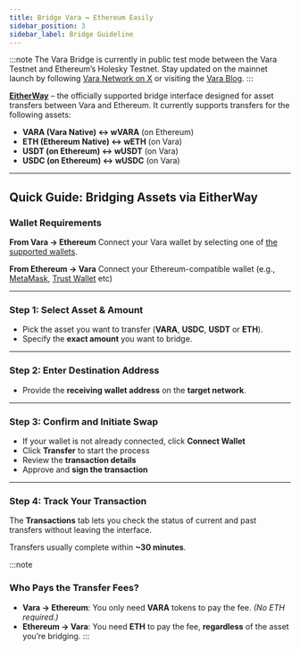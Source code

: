 ```yaml
---
title: Bridge Vara ↔ Ethereum Easily
sidebar_position: 3
sidebar_label: Bridge Guideline
---
```


:::note
The Vara Bridge is currently in public test mode between the Vara Testnet and Ethereum’s Holesky Testnet. Stay updated on the mainnet launch by following [Vara Network on X](https://x.com/VaraNetwork) or visiting the [Vara Blog](https://vara.network/news).
:::

[**EitherWay**](https://zk-bridge-stg.vara.network/) – the officially supported bridge interface designed for asset transfers between Vara and Ethereum. It currently supports transfers for the following assets:

- **VARA (Vara Native) ↔ wVARA** (on Ethereum) 
- **ETH (Ethereum Native) ↔ wETH** (on Vara)
- **USDT (on Ethereum) ↔ wUSDT** (on Vara)  
- **USDC (on Ethereum) ↔ wUSDC** (on Vara)

---

## Quick Guide: Bridging Assets via EitherWay

### Wallet Requirements

**From Vara → Ethereum**
Connect your Vara wallet by selecting one of [the supported wallets](https://vara.network/ecosystem?tags=6382654c-162d-4ed7-9215-b9504b60e72c).

**From Ethereum → Vara**
Connect your Ethereum-compatible wallet (e.g., [MetaMask](https://metamask.io/), [Trust Wallet](https://trustwallet.com/) etc)

---

### Step 1: Select Asset & Amount

- Pick the asset you want to transfer (**VARA**, **USDC**, **USDT** or **ETH**).
- Specify the **exact amount** you want to bridge.

---

### Step 2: Enter Destination Address

- Provide the **receiving wallet address** on the **target network**.

---

### Step 3: Confirm and Initiate Swap

- If your wallet is not already connected, click **Connect Wallet**
- Click **Transfer** to start the process  
- Review the **transaction details**
- Approve and **sign the transaction** 

---

### Step 4: Track Your Transaction

The **Transactions** tab lets you check the status of current and past transfers without leaving the interface.

Transfers usually complete within **~30 minutes**.

:::note
### Who Pays the Transfer Fees?

- **Vara → Ethereum**: You only need **VARA** tokens to pay the fee. *(No ETH required.)*  
- **Ethereum → Vara**: You need **ETH** to pay the fee, **regardless** of the asset you’re bridging.
:::